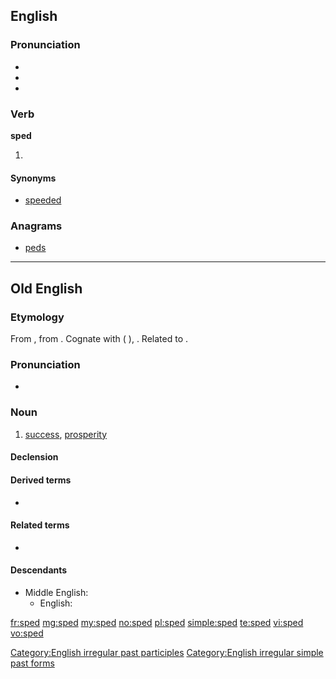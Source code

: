 ==English==

===Pronunciation===
* {{IPA|/spɛd/}}<!--, {{SAMPA|/'/}} please fix this-->
* {{audio|En-us-sped.ogg|Audio (US)}}
* {{rhymes|ɛd}}

===Verb===
'''sped'''

# {{past of|speed}}

====Synonyms====
* [[speeded]]

===Anagrams===
* [[peds#English|peds]]

[[Category:English irregular past participles]]
[[Category:English irregular simple past forms]]
----

==Old English==

===Etymology===
From {{proto|Germanic|spōdiz|prosperity, success|lang=ang}}, from {{proto|Indo-European|spē-/sphē-|to succeed, turn out well|lang=ang}}.  Cognate with {{osx}} {{term|spod|spōd|success, prosperity|lang=osx}} ({{nl}} {{term|spoed|lang=nl}}), {{goh}} {{term|spuot||success, progress, being|lang=goh}}. Related to {{l|ang|spowan|spōwan}}.

===Pronunciation===
* {{IPA|/speːd/|lang=ang}}

===Noun===
{{ang-noun|head=spēd|g=f}}

# [[success]], [[prosperity]]

====Declension====
{{ang-decl-noun-i-f|sped|alt1=spēd}}

====Derived terms====
* {{l|ang|spedig|spēdiġ|sc=Latinx}}

====Related terms====
* {{l|ang|spedan|spēdan}}

====Descendants====
* Middle English: {{l|enm|spede}}
** English: {{l|en|speed}}

[[fr:sped]]
[[mg:sped]]
[[my:sped]]
[[no:sped]]
[[pl:sped]]
[[simple:sped]]
[[te:sped]]
[[vi:sped]]
[[vo:sped]]